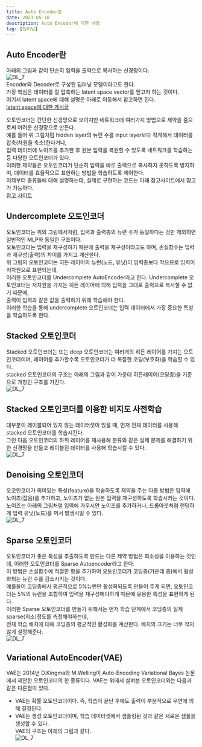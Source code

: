 ```yaml
---
title: Auto Encoder란
date: 2023-05-10
description: Auto Encoder에 대한 내용
tag: [딥러닝]
---  
```


## Auto Encoder란
아래의 그림과 같이 단순히 입력을 출력으로 복사하는 신경망이다.  
![DL_7](https://github.com/Oldentomato/PortFolio_Next/blob/main/postsimg/DL_7/image_1.png?raw=true)  
Encoder와 Decoder로 구성된 딥러닝 모델이라고도 한다.  
가장 핵심은 데이터를 잘 압축하는 latent space vector를 얻고자 하는 것이다.  
여기서 latent space에 대해 설명은 아래로 이동해서 참고하면 된다.  
[latent space에 대한 게시글](https://wsportfolio.vercel.app/blog/DL_8)  

오토인코더는 간단한 신경망으로 보이지만 네트워크에 여러가지 방법으로 제약을 줌으로써 어려운 신경망으로 만든다.  
예를 들어 위 그림처럼 hidden layer의 뉴런 수를 input layer보다 작게해서 데이터를 압축(차원을 축소)한다거나,  
입력 데이터에 노이즈를 추가한 후 원본 입력을 복원할 수 있도록 네트워크를 학습하는 등 다양한 오토인코더가 있다.  
이러한 제약들은 오토인코더가 단순히 입력을 바로 출력으로 복사하지 못하도록 방지하며, 데이터를 효율적으로 표현하는 방법을 학습하도록 제어한다.  
이제부터 종류들에 대해 설명하는데, 실제로 구현하는 코드는 아래 참고사이트에서 참고가 가능하다.  
[참고 사이트](https://excelsior-cjh.tistory.com/187)  

## Undercomplete 오토인코더  
오토인코더는 위의 그림에서처럼, 입력과 출력층의 뉴련 수가 동일하다는 것만 제외하면 일반적인 MLP와 동일한 구조이다.  
오토인코더는 입력을 재구성하기 때문에 출력을 재구성이라고도 하며, 손실함수는 입력과 재구성(출력)의 차이를 가지고 계산한다.  
위 그림의 오토인코더는 히든 레이어의 뉴런(노드, 유닛)이 입력층보다 작으므로 입력이 저차원으로 표현되는데,  
이러한 오토인코더를 Undercomplete AutoEncoder라고 한다. Undercomplete 오토인코더는 저차원을 가지는 히든 레이어에 의해 입력을 그대로 출력으로 복사할 수 없기 때문에,  
출력이 입력과 같은 값을 출력하기 위해 학습해야 한다.  
이러한 학습을 통해 undercomplete 오토인코더는 입력 데이터에서 가장 중요한 특성을 학습하도록 한다.  

## Stacked 오토인코더  
Stacked 오토인코더는 또는 deep 오토인코더는 여러개의 히든 레이어를 가지는 오토인코더이며, 레이어를 추가할수록 오토인코더가 더 복잡한 코딩(부호화)을 학습할 수 있다.  
stacked 오토인코더의 구조는 아래의 그림과 같이 가운데 히든레이어(코딩층)을 기준으로 개칭인 구조를 가진다.  
![DL_7](https://github.com/Oldentomato/PortFolio_Next/blob/main/postsimg/DL_7/image_2.png?raw=true)  

## Stacked 오토인코더를 이용한 비지도 사전학습  
대부분이 레이블되어 있지 않는 데이터셋이 있을 때, 먼저 전체 데이터를 사용해 stacked 오토인코더를 학습시킨다.  
그런 다음 오토인코더의 하위 레이어를 재사용해 분류와 같은 실제 문제를 해결하기 위한 신경망을 만들고 레이블된 데이터를 사용해 학습시킬 수 있다.  
![DL_7](https://github.com/Oldentomato/PortFolio_Next/blob/main/postsimg/DL_7/image_3.png?raw=true)  

## Denoising 오토인코더  
오코인코더가 의미있는 특성(feature)을 학습하도록 제약을 주는 다름 방법은 입력에 노이즈(잡음)를 추가하고, 노이즈가 없는 원본 입력을 재구성하도록 학습시키는 것이다.  
노이즈는 아래의 그림처럼 입력에 가우시안 노이즈를 추가하거나, 드롭아웃처럼 랜덤하게 입력 유닛(노드)를 꺼서 발생시밀 수 있다.  
![DL_7](https://github.com/Oldentomato/PortFolio_Next/blob/main/postsimg/DL_7/image_4.png?raw=true)  

## Sparse 오토인코더  
오토인코더가 좋은 특성을 추출하도록 만드는 다른 제약 방법은 희소성을 이용하는 것인데, 이러한 오토인코더를 Sparse Autoencoder라고 한다.  
이 방법은 손실함수에 적절한 항을 추가하여 오토인코더가 코딩층(가운데 층)에서 활성화되는 뉴런 수를 감소시키는 것이다.  
예를들어 코딩층에서 평균적으로 5%뉴런만 활성화되도록 만들어 주게 되면, 오토인코더는 5%의 뉴런을 조합하여 입력을 재구성해야하게 때문에 유용한 특성을 표현하게 된다.  
이러한 Sparse 오토인코더를 만들기 위해서는 먼저 학습 단계에서 코딩층의 실제 sparse(희소)정도를 측정해야하는데,  
전체 학습 배치에 대해 코딩층의 평균적인 활성화를 계산한다. 배치의 크기는 너무 작지 않게 설정해준다.  
![DL_7](https://github.com/Oldentomato/PortFolio_Next/blob/main/postsimg/DL_7/image_5.png?raw=true)  

## Variational AutoEncoder(VAE)  
VAE는 2014년 D.Kingma와 M.Welling이 Auto-Encoding Variational Bayes 논문에서 제안한 오토인코더의 한 종류이다. VAE는 위에서 살펴본 오토인코더와는 다음과 같은 다른점이 있다.  
- VAE는 확률 오토인코더이다. 즉, 학습이 끝난 후에도 출력이 부분적으로 우연에 의해 결정된다.  
- VAE는 생성 오토인코더이며, 학습 데이터셋에서 샘플링된 것과 같은 새로운 샘플을 생성할 수 있다.  
VAE의 구조는 아래의 그림과 같다.  
![DL_7](https://github.com/Oldentomato/PortFolio_Next/blob/main/postsimg/DL_7/image_6.png?raw=true)  

